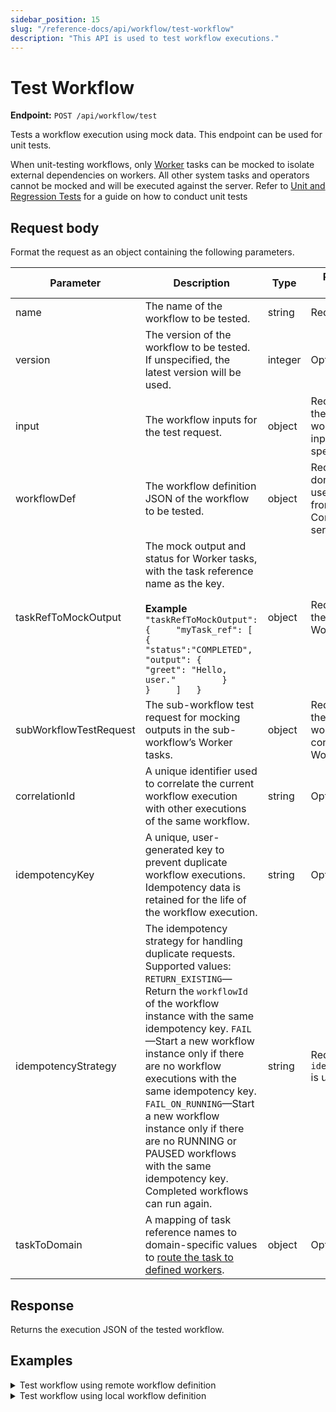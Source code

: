 ```yaml
---
sidebar_position: 15
slug: "/reference-docs/api/workflow/test-workflow"
description: "This API is used to test workflow executions."
---
```


# Test Workflow

**Endpoint:** `POST /api/workflow/test`

Tests a workflow execution using mock data. This endpoint can be used for unit tests.

When unit-testing workflows, only [Worker](/reference-docs/worker-task) tasks can be mocked to isolate external dependencies on workers. All other system tasks and operators cannot be mocked and will be executed against the server. Refer to [Unit and Regression Tests](/developer-guides/unit-and-regression-tests) for a guide on how to conduct unit tests

## **Request body**

Format the request as an object containing the following parameters.

| Parameter | Description | Type | Required/ Optional |
| ----- | ----- | ----- | ----- |
| name | The name of the workflow to be tested. | string | Required. |
| version | The version of the workflow to be tested. If unspecified, the latest version will be used. | integer | Optional. |
| input | The workflow inputs for the test request. | object | Required if there are workflow inputs specified. |
| workflowDef | The workflow definition JSON of the workflow to be tested. | object | Required if you don’t want to use the JSON from the Conductor server. |
| taskRefToMockOutput |  The mock output and status for Worker tasks, with the task reference name as the key. <br/><br/> **Example**    ```"taskRefToMockOutput": {     "myTask_ref": [       {         "status":"COMPLETED",         "output": {           "greet": "Hello, user."         }       }     ]   }```  | object | Required if there are Worker tasks. |
| subWorkflowTestRequest | The sub-workflow test request for mocking outputs in the sub-workflow’s Worker tasks. | object | Required if there are sub-workflows containing Worker tasks. |
| correlationId | A unique identifier used to correlate the current workflow execution with other executions of the same workflow. | string | Optional. |
| idempotencyKey | A unique, user-generated key to prevent duplicate workflow executions. Idempotency data is retained for the life of the workflow execution. | string | Optional. |
| idempotencyStrategy | The idempotency strategy for handling duplicate requests. Supported values: `RETURN_EXISTING`—Return the `workflowId` of the workflow instance with the same idempotency key. `FAIL`—Start a new workflow instance only if there are no workflow executions with the same idempotency key. `FAIL_ON_RUNNING`—Start a new workflow instance only if there are no RUNNING or PAUSED workflows with the same idempotency key. Completed workflows can run again. | string | Required if `idempotencyKey` is used. |
| taskToDomain | A mapping of task reference names to domain-specific values to [route the task to defined workers](/developer-guides/task-to-domain). | object | Optional. |

## Response

Returns the execution JSON of the tested workflow.

## Examples

<details>
<summary>Test workflow using remote workflow definition</summary>

**Request**

``` shell
curl -X 'POST' \  
  'https://<YOUR-CLUSTER>/api/workflow/test' \  
  -H 'accept: application/json' \  
  -H 'X-Authorization: <TOKEN>' \  
  -H 'Content-Type: application/json' \  
  -d '{  
  "input":{  
  },  
  "name":"myFirstWorkflow"  
}'
```

**Response**  
``` json
{  
  "ownerApp": "",  
  "createTime": 1751451778421,  
  "updateTime": 1751451778421,  
  "createdBy": "john.doe@acme.org",  
  "status": "RUNNING",  
  "endTime": 0,  
  "workflowId": "xuve8671eccf-572e-11f0-88ec-d6ddc94c13ef",  
  "tasks": [  
    {  
      "taskType": "HTTP",  
      "status": "COMPLETED",  
      "inputData": {  
        "asyncComplete": false,  
        "http_request": {  
          "method": "GET",  
          "uri": "https://randomuser.me/api/"  
        },  
        "_createdBy": "john.doe@acme.org"  
      },  
      "referenceTaskName": "get-user_ref",  
      "retryCount": 0,  
      "seq": 1,  
      "pollCount": 0,  
      "taskDefName": "get-user_ref",  
      "scheduledTime": 1751451778432,  
      "startTime": 1751451778432,  
      "endTime": 1751451778526,  
      "updateTime": 1751451778527,  
      "startDelayInSeconds": 0,  
      "retried": false,  
      "executed": false,  
      "callbackFromWorker": true,  
      "responseTimeoutSeconds": 0,  
      "workflowInstanceId": "xuve8671eccf-572e-11f0-88ec-d6ddc94c13ef",  
      "workflowType": "myFirstWorkflow",  
      "taskId": "xuve8672fe40-572e-11f0-88ec-d6ddc94c13ef",  
      "callbackAfterSeconds": 0,  
      "workerId": "orkes-conductor-deployment-56f8cc55d7-vpp2b",  
      "outputData": {  
        "response": {  
          "headers": {  
            "access-control-allow-origin": [  
              "*"  
            ],  
            "alt-svc": [  
              "h3=\":443\"; ma=86400"  
            ],  
            "cache-control": [  
              "no-cache"  
            ],  
            "cf-cache-status": [  
              "DYNAMIC"  
            ],  
            "cf-ray": [  
              "958d6ccf9aae586e-IAD"  
            ],  
            "content-type": [  
              "application/json; charset=utf-8"  
            ],  
            "date": [  
              "Wed, 02 Jul 2025 10:22:58 GMT"  
            ],  
            "etag": [  
              "W/\"4a2-tk8I/PRwxFw9JQTMdSS+wm7E0bQ\""  
            ],  
            "nel": [  
              "{\"report_to\":\"cf-nel\",\"success_fraction\":0.0,\"max_age\":604800}"  
            ],  
            "report-to": [  
              "{\"group\":\"cf-nel\",\"max_age\":604800,\"endpoints\":[{\"url\":\"https://a.nel.cloudflare.com/report/v4?s=nDTPfNJfvzBjlnJfw9vs5Aqe7L15Qkk0nVILlcc57SN5FayOxbjFVJ0nhZAHyXXQHV4418qHT8RLyL7f7jIxPmNTob5YrxkTnHN9qNg%3D\"}]}"  
            ],  
            "server": [  
              "cloudflare"  
            ],  
            "vary": [  
              "Accept-Encoding"  
            ],  
            "x-powered-by": [  
              "Express"  
            ]  
          },  
          "reasonPhrase": "",  
          "body": {  
            "results": [  
              {  
                "gender": "female",  
                "name": {  
                  "title": "Ms",  
                  "first": "Dima",  
                  "last": "Lahaije"  
                },  
                "location": {  
                  "street": {  
                    "number": 7492,  
                    "name": "Anna Bijnsplantsoen"  
                  },  
                  "city": "Swifterbant",  
                  "state": "Flevoland",  
                  "country": "Netherlands",  
                  "postcode": "5773 LZ",  
                  "coordinates": {  
                    "latitude": "37.1763",  
                    "longitude": "75.5849"  
                  },  
                  "timezone": {  
                    "offset": "+9:00",  
                    "description": "Tokyo, Seoul, Osaka, Sapporo, Yakutsk"  
                  }  
                },  
                "email": "dima.lahaije@example.com",  
                "login": {  
                  "uuid": "36ceb0c1-da39-4ea9-96f6-c3c702eee72a",  
                  "username": "happyrabbit279",  
                  "password": "xavier",  
                  "salt": "QoJ5OLvA",  
                  "md5": "568ca8f8f9c035c2e6caa45b6e156627",  
                  "sha1": "0ff00fc6d7e17c0ead9df5a6a592a0e734079b8c",  
                  "sha256": "be1ff4d0fae6057ef4c1f9760dadaa240cbfb5703607756557b8490c7dc93c48"  
                },  
                "dob": {  
                  "date": "1987-06-21T15:12:32.557Z",  
                  "age": 38  
                },  
                "registered": {  
                  "date": "2011-08-16T22:31:15.413Z",  
                  "age": 13  
                },  
                "phone": "(019) 8941641",  
                "cell": "(06) 12207399",  
                "id": {  
                  "name": "BSN",  
                  "value": "68021733"  
                },  
                "picture": {  
                  "large": "https://randomuser.me/api/portraits/women/0.jpg",  
                  "medium": "https://randomuser.me/api/portraits/med/women/0.jpg",  
                  "thumbnail": "https://randomuser.me/api/portraits/thumb/women/0.jpg"  
                },  
                "nat": "NL"  
              }  
            ],  
            "info": {  
              "seed": "1a3441a1e1b842f3",  
              "results": 1,  
              "page": 1,  
              "version": "1.4"  
            }  
          },  
          "statusCode": 200  
        }  
      },  
      "workflowTask": {  
        "name": "get-user_ref",  
        "taskReferenceName": "get-user_ref",  
        "inputParameters": {  
          "http_request": {  
            "uri": "https://randomuser.me/api/",  
            "method": "GET"  
          },  
          "asyncComplete": false  
        },  
        "type": "HTTP",  
        "startDelay": 0,  
        "optional": false,  
        "permissive": false  
      },  
      "rateLimitPerFrequency": 0,  
      "rateLimitFrequencyInSeconds": 0,  
      "workflowPriority": 0,  
      "iteration": 0,  
      "subworkflowChanged": false,  
      "firstStartTime": 0,  
      "queueWaitTime": 0,  
      "taskDefinition": null,  
      "loopOverTask": false  
    }  
  ],  
  "input": {},  
  "output": {},  
  "taskToDomain": {  
    "*": "c090050d-d137-4fd3-8ee6-faa03cdb6b01"  
  },  
  "failedReferenceTaskNames": [],  
  "workflowDefinition": {  
    "createTime": 0,  
    "updateTime": 1738752086362,  
    "name": "myFirstWorkflow",  
    "description": "Hello World workflow that greets a user. Uses a Switch task, HTTP task, and Simple task.",  
    "version": 1,  
    "tasks": [  
      {  
        "name": "get-user_ref",  
        "taskReferenceName": "get-user_ref",  
        "inputParameters": {  
          "http_request": {  
            "uri": "https://randomuser.me/api/",  
            "method": "GET"  
          },  
          "asyncComplete": false  
        },  
        "type": "HTTP",  
        "optional": false,  
        "permissive": false  
      },  
      {  
        "name": "user-criteria_ref",  
        "taskReferenceName": "user-criteria_ref",  
        "inputParameters": {  
          "switchCaseValue": "${get-user_ref.output.response.body.results[0].location.country}"  
        },  
        "type": "SWITCH",  
        "decisionCases": {  
          "United States": [  
            {  
              "name": "myTask",  
              "taskReferenceName": "myTask_ref",  
              "inputParameters": {  
                "name": "${get-user_ref.output.response.body.results[0].name.first}"  
              },  
              "type": "SIMPLE",  
              "optional": false,  
              "taskDefinition": {  
                "createTime": 1733473913843,  
                "updateTime": 1733473913843,  
                "createdBy": "john.doe@acme.org",  
                "updatedBy": "john.doe@acme.org",  
                "name": "myTask",  
                "description": "the actual java worker task",  
                "retryCount": 3,  
                "timeoutSeconds": 3600,  
                "inputKeys": [],  
                "outputKeys": [],  
                "timeoutPolicy": "TIME_OUT_WF",  
                "retryLogic": "FIXED",  
                "retryDelaySeconds": 60,  
                "responseTimeoutSeconds": 600,  
                "concurrentExecLimit": 0,  
                "inputTemplate": {},  
                "rateLimitPerFrequency": 0,  
                "rateLimitFrequencyInSeconds": 1,  
                "ownerEmail": "john.doe@acme.org",  
                "pollTimeoutSeconds": 3600,  
                "backoffScaleFactor": 1,  
                "totalTimeoutSeconds": 0,  
                "enforceSchema": false  
              },  
              "permissive": false  
            }  
          ]  
        },  
        "evaluatorType": "value-param",  
        "expression": "switchCaseValue",  
        "permissive": false  
      }  
    ],  
    "inputParameters": [],  
    "outputParameters": {},  
    "failureWorkflow": "",  
    "schemaVersion": 2,  
    "restartable": true,  
    "workflowStatusListenerEnabled": false,  
    "ownerEmail": "john.doe@acme.org",  
    "timeoutPolicy": "TIME_OUT_WF",  
    "timeoutSeconds": 60,  
    "variables": {},  
    "inputTemplate": {},  
    "enforceSchema": false,  
    "metadata": {}  
  },  
  "priority": 0,  
  "variables": {},  
  "lastRetriedTime": 0,  
  "failedTaskNames": [],  
  "history": [],  
  "rateLimited": false,  
  "workflowName": "myFirstWorkflow",  
  "workflowVersion": 1,  
  "startTime": 1751451778421  
}  
```

</details>



<details>
<summary>Test workflow using local workflow definition</summary>

**Request**

``` shell
curl -X 'POST' \  
  'https://<YOUR-CLUSTER>/api/workflow/test' \  
  -H 'accept: application/json' \  
  -H 'X-Authorization: <TOKEN>' \  
  -H 'Content-Type: application/json' \  
  -d '{  
  "input":{  
  },  
  "name":"myFirstWorkflow",  
  "workflowDef": {  
   "name": "myFirstWorkflow",  
   "tasks": [  
     {  
       "name": "get-user_ref",  
       "taskReferenceName": "get-user_ref",  
       "inputParameters": {  
         "http_request": {  
           "uri": "https://randomuser.me/api/",  
           "method": "GET"  
         }  
       },  
       "type": "HTTP"  
     }  
   ],  
   "inputParameters": [],  
   "outputParameters": {},  
   "failureWorkflow": "",  
   "schemaVersion": 2,  
   "timeoutPolicy": "ALERT_ONLY",  
   "timeoutSeconds": 60,  
   "enforceSchema": false,  
   "metadata": {}  
  }  
}'

```

**Response**  
``` json
{  
  "ownerApp": "",  
  "createTime": 1751452731985,  
  "updateTime": 1751452731985,  
  "createdBy": "john.doe@acme.org",  
  "status": "RUNNING",  
  "endTime": 0,  
  "workflowId": "xuvebed04062-5730-11f0-960b-2a4c8832f3d6",  
  "tasks": [  
    {  
      "taskType": "HTTP",  
      "status": "SCHEDULED",  
      "inputData": {  
        "asyncComplete": false,  
        "http_request": {  
          "method": "GET",  
          "uri": "https://randomuser.me/api/"  
        },  
        "_createdBy": "john.doe@acme.org"  
      },  
      "referenceTaskName": "get-user_ref",  
      "retryCount": 0,  
      "seq": 1,  
      "pollCount": 0,  
      "taskDefName": "get-user_ref",  
      "scheduledTime": 1751452731988,  
      "startTime": 0,  
      "endTime": 0,  
      "updateTime": 0,  
      "startDelayInSeconds": 0,  
      "retried": false,  
      "executed": false,  
      "callbackFromWorker": true,  
      "responseTimeoutSeconds": 0,  
      "workflowInstanceId": "xuvebed04062-5730-11f0-960b-2a4c8832f3d6",  
      "workflowType": "myFirstWorkflow",  
      "taskId": "xuvebed0b593-5730-11f0-960b-2a4c8832f3d6",  
      "callbackAfterSeconds": 0,  
      "outputData": {},  
      "workflowTask": {  
        "name": "get-user_ref",  
        "taskReferenceName": "get-user_ref",  
        "inputParameters": {  
          "http_request": {  
            "uri": "https://randomuser.me/api/",  
            "method": "GET"  
          },  
          "asyncComplete": false  
        },  
        "type": "HTTP",  
        "startDelay": 0,  
        "optional": false,  
        "permissive": false  
      },  
      "rateLimitPerFrequency": 0,  
      "rateLimitFrequencyInSeconds": 0,  
      "workflowPriority": 0,  
      "iteration": 0,  
      "subworkflowChanged": false,  
      "firstStartTime": 0,  
      "queueWaitTime": 0,  
      "loopOverTask": false,  
      "taskDefinition": null  
    }  
  ],  
  "input": {},  
  "output": {},  
  "taskToDomain": {  
    "*": "b88168d3-a760-446b-a399-583f2c226898"  
  },  
  "failedReferenceTaskNames": [],  
  "workflowDefinition": {  
    "createTime": 0,  
    "updateTime": 0,  
    "name": "myFirstWorkflow",  
    "version": 1,  
    "tasks": [  
      {  
        "name": "get-user_ref",  
        "taskReferenceName": "get-user_ref",  
        "inputParameters": {  
          "http_request": {  
            "uri": "https://randomuser.me/api/",  
            "method": "GET"  
          },  
          "asyncComplete": false  
        },  
        "type": "HTTP",  
        "optional": false,  
        "permissive": false  
      }  
    ],  
    "inputParameters": [],  
    "outputParameters": {},  
    "failureWorkflow": "",  
    "schemaVersion": 2,  
    "restartable": true,  
    "workflowStatusListenerEnabled": false,  
    "timeoutPolicy": "TIME_OUT_WF",  
    "timeoutSeconds": 60,  
    "variables": {},  
    "inputTemplate": {},  
    "enforceSchema": false,  
    "metadata": {}  
  },  
  "priority": 0,  
  "variables": {},  
  "lastRetriedTime": 0,  
  "failedTaskNames": [],  
  "history": [],  
  "rateLimited": false,  
  "workflowName": "myFirstWorkflow",  
  "workflowVersion": 1,  
  "startTime": 1751452731985  
}
```
</details>

